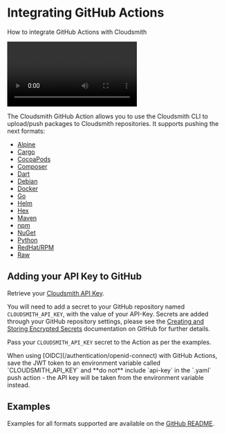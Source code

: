 

# Integrating GitHub Actions

How to integrate GitHub Actions with Cloudsmith

<Video wistiaId="a5qnzrtd52"></Video>

The Cloudsmith GitHub Action allows you to use the Cloudsmith CLI to upload/push packages to Cloudsmith repositories. It supports pushing the next formats: 

- [Alpine](https://github.com/cloudsmith-io/action?tab=readme-ov-file#alpine-package-push)
- [Cargo](https://github.com/cloudsmith-io/action?tab=readme-ov-file#cargo-crate-push)
- [CocoaPods](https://github.com/cloudsmith-io/action?tab=readme-ov-file#cocoapods-package-push)
- [Composer](https://github.com/cloudsmith-io/action?tab=readme-ov-file#composer-package-push)
- [Dart](https://github.com/cloudsmith-io/action?tab=readme-ov-file#dart-package-push)
- [Debian](https://github.com/cloudsmith-io/action?tab=readme-ov-file#debian-package-push)
- [Docker](https://github.com/cloudsmith-io/action?tab=readme-ov-file#docker-image-push)
- [Go](https://github.com/cloudsmith-io/action?tab=readme-ov-file#go-push)
- [Helm](https://github.com/cloudsmith-io/action?tab=readme-ov-file#helm-chart-push)
- [Hex](https://github.com/cloudsmith-io/action?tab=readme-ov-file#hex-push)
- [Maven](https://github.com/cloudsmith-io/action?tab=readme-ov-file#maven-package-push)
- [npm](https://github.com/cloudsmith-io/action?tab=readme-ov-file#npm-package-push)
- [NuGet](https://github.com/cloudsmith-io/action?tab=readme-ov-file#nuget-package-push)
- [Python](https://github.com/cloudsmith-io/action?tab=readme-ov-file#python-package-push)
- [RedHat/RPM](https://github.com/cloudsmith-io/action?tab=readme-ov-file#redhatrpm-package-push)
- [Raw](https://github.com/cloudsmith-io/action?tab=readme-ov-file#raw-file-push)

<NoCodeNoteSnippet />

<Card
    title="cloudsmith-github-action"
    description="Github Action to push to Cloudsmith"
    href="https://github.com/cloudsmith-io/action"
    linkText="Github Action to push to Cloudsmith"
    icon="utility/documentation"
  />

## Adding your API Key to GitHub

Retrieve your [Cloudsmith API Key](/about-cloudsmith/api-key).

You will need to add a secret to your GitHub repository named `CLOUDSMITH_API_KEY`, with the value of your API-Key. Secrets are added through your GitHub repository settings, please see the [Creating and Storing Encrypted Secrets](https://help.github.com/en/actions/configuring-and-managing-workflows/creating-and-storing-encrypted-secrets) documentation on GitHub for further details. 

Pass your `CLOUDSMITH_API_KEY` secret to the Action as per the examples.

<Note variant="note" headline="OIDC Authentication">
When using [OIDC](/authentication/openid-connect) with GitHub Actions, save the JWT token to an environment variable called `CLOUDSMITH_API_KEY` and **do not** include `api-key` in the `.yaml` push action - the API key will be taken from the environment variable instead.
</Note>


## Examples

Examples for all formats supported are available on the [GitHub README](https://github.com/cloudsmith-io/action?tab=readme-ov-file).


